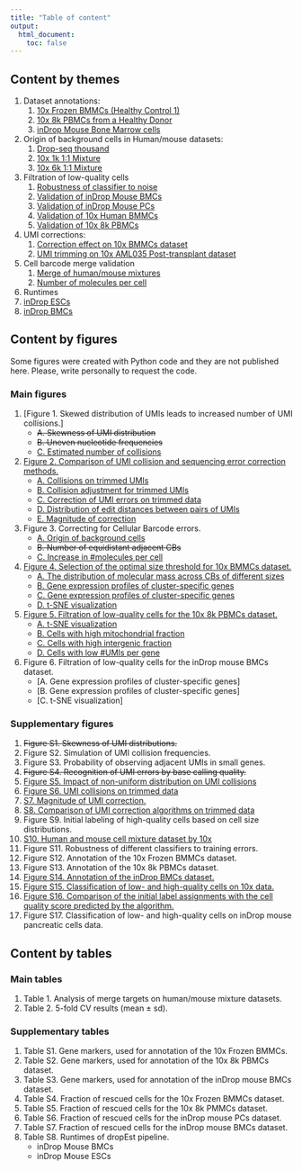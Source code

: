 ```yaml
---
title: "Table of content"
output:
  html_document:
    toc: false
---
```


## Content by themes

1. Dataset annotations:
    1. [10x Frozen BMMCs (Healthy Control 1)](annotation__annotation_bmmc1.html)
    2. [10x 8k PBMCs from a Healthy Donor](annotation__annotation_pbmc8k.html)
    3. [inDrop Mouse Bone Marrow cells](annotation__annotation_bmc.html)
2. Origin of background cells in Human/mouse datasets:
    1. [Drop-seq thousand](human_mouse__hm_drop_seq.html)
    2. [10x 1k 1:1 Mixture](human_mouse__hm_10x_1k.html)
    3. [10x 6k 1:1 Mixture](human_mouse__hm_10x_6k.html)
3. Filtration of low-quality cells
    1. [Robustness of classifier to noise](low_quality_cells__label_noise_robustness.html)
    2. [Validation of inDrop Mouse BMCs](low_quality_cells__validation_bmc.html)
    3. [Validation of inDrop Mouse PCs](low_quality_cells__validation_mouse_pcs.html)
    4. [Validation of 10x Human BMMCs](low_quality_cells__validation_bmmc1.html)
    5. [Validation of 10x 8k PBMCs](low_quality_cells__validation_pbmc8k.html)
4. UMI corrections:
    1. [Correction effect on 10x BMMCs dataset](umi_correction__umi_bmmc1.html)
    2. [UMI trimming on 10x AML035 Post-transplant dataset](umi_correction__trim_aml_035_post.html)
5. Cell barcode merge validation
    1. [Merge of human/mouse mixtures](cell_barcode_correction__merge_targets_mixture.html)
    2. [Number of molecules per cell](cell_barcode_correction__size_gain.html)
    
6. Runtimes
  1. [inDrop ESCs](runtimes__indrop_esc.html)
  2. [inDrop BMCs](runtimes__indrop_bmc.html)

## Content by figures
Some figures were created with Python code and they are not published here. Please, write personally to request the code.

### Main figures
1. [Figure 1. Skewed distribution of UMIs leads to increased number of UMI collisions.]
    * ~~A. Skewness of UMI distribution~~
    * ~~B. Uneven nucleotide frequencies~~
    * [C. Estimated number of collisions](umi_correction__trimmed_collisions.html#main_figure)
2. [Figure 2. Comparison of UMI collision and sequencing error correction methods.](umi_correction__trim_aml_035_post.html#complete_figure)
    * [A. Collisions on trimmed UMIs](umi_correction__trim_aml_035_post.html#figure_a)
    * [B. Collision adjustment for trimmed UMIs](umi_correction__trim_aml_035_post.html#figure_b)
    * [C. Correction of UMI errors on trimmed data](umi_correction__trim_aml_035_post.html#figure_c)
    * [D. Distribution of edit distances between pairs of UMIs](umi_correction__umi_bmmc1.html#edit_distances)
    * [E. Magnitude of correction](umi_correction__umi_bmmc1.html#subset_for_main_figure)
3. Figure 3. Correcting for Cellular Barcode errors.
    * [A. Origin of background cells](human_mouse__hm_drop_seq.html#figure)
    * ~~B. Number of equidistant adjacent CBs~~
    * [C. Increase in #molecules per cell](cell_barcode_correction__size_gain.html#figure)
4. [Figure 4. Selection of the optimal size threshold for 10x BMMCs dataset.](low_quality_cells__validation_bmmc1.html#final_figure)
    * [A. The distribution of molecular mass across CBs of different sizes](low_quality_cells__validation_bmmc1.html#plots)
    * [B. Gene expression profiles of cluster-specific genes](low_quality_cells__validation_bmmc1.html#plots)
    * [C. Gene expression profiles of cluster-specific genes](low_quality_cells__validation_bmmc1.html#plots)
    * [D. t-SNE visualization](low_quality_cells__validation_bmmc1.html#rescued_cells)
5. [Figure 5. Filtration of low-quality cells for the 10x 8k PBMCs dataset.](low_quality_cells__validation_pbmc8k.html#final_figure)
    * [A. t-SNE visualization](low_quality_cells__validation_pbmc8k.html#t_sne_with_noise)
    * [B. Cells with high mitochondrial fraction](low_quality_cells__validation_pbmc8k.html#error_sources)
    * [C. Cells with high intergenic fraction](low_quality_cells__validation_pbmc8k.html#error_sources)
    * [D. Cells with low #UMIs per gene](low_quality_cells__validation_pbmc8k.html#error_sources)
6. Figure 6. Filtration of low-quality cells for the inDrop mouse BMCs dataset.
    * [A. Gene expression profiles of cluster-specific genes]
    * [B. Gene expression profiles of cluster-specific genes]
    * [C. t-SNE visualization]

### Supplementary figures
1. ~~Figure S1. Skewness of UMI distributions.~~
2. Figure S2. Simulation of UMI collision frequencies.
3. Figure S3. Probability of observing adjacent UMIs in small genes.
4. ~~Figure S4. Recognition of UMI errors by base calling quality.~~
5. [Figure S5. Impact of non-uniform distribution on UMI collisions](umi_correction__trimmed_collisions.html#complete_figure)
6. [Figure S6. UMI collisions on trimmed data](umi_correction__trim_aml_035_post.html#supp._figure_collisions)
7. [S7. Magnitude of UMI correction.](umi_correction__umi_bmmc1.html#normalized_expression)
8. [S8. Comparison of UMI correction algorithms on trimmed data](umi_correction__trim_aml_035_post.html#supp._figure_corrections)
9. Figure S9. Initial labeling of high-quality cells based on cell size distributions.
10. [S10. Human and mouse cell mixture dataset by 10x](human_mouse__hm_10x_6k.html#figure)
11. Figure S11. Robustness of different classifiers to training errors.
12. Figure S12. Annotation of the 10x Frozen BMMCs dataset.
13. Figure S13. Annotation of the 10x 8k PBMCs dataset.
14. [Figure S14. Annotation of the inDrop BMCs dataset.](annotation__annotation_bmc.html#expression_plots)
15. [Figure S15. Classification of low- and high-quality cells on 10x data.](low_quality_cells__validation_pbmc8k.html#supplementary_figure)
16. [Figure S16. Comparison of the initial label assignments with the cell quality score predicted by the algorithm.](low_quality_cells__validation_pbmc8k.html#initial_labels_and_scores)
17. Figure S17. Classification of low- and high-quality cells on inDrop mouse pancreatic cells data.

## Content by tables
### Main tables
1. Table 1. Analysis of merge targets on human/mouse mixture datasets.
2. Table 2. 5-fold CV results (mean ± sd).

### Supplementary tables
1. Table S1. Gene markers, used for annotation of the 10x Frozen BMMCs.
2. Table S2. Gene markers, used for annotation of the 10x 8k PBMCs dataset.
3. Table S3. Gene markers, used for annotation of the inDrop mouse BMCs dataset.
4. Table S4. Fraction of rescued cells for the 10x Frozen BMMCs dataset.
5. Table S5. Fraction of rescued cells for the 10x 8k PMMCs dataset.
6. Table S6. Fraction of rescued cells for the inDrop mouse PCs dataset.
7. Table S7. Fraction of rescued cells for the inDrop mouse BMCs dataset.
8. Table S8. Runtimes of dropEst pipeline.
    * inDrop Mouse BMCs
    * inDrop Mouse ESCs
